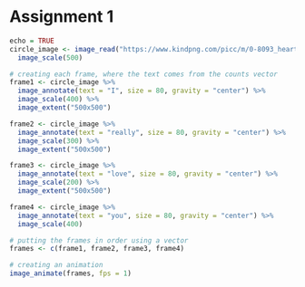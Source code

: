 # Assignment 1 

```r 
echo = TRUE
circle_image <- image_read("https://www.kindpng.com/picc/m/0-8093_heart-png-image-cute-heart-png-pink-broken.png") %>%
  image_scale(500)

# creating each frame, where the text comes from the counts vector
frame1 <- circle_image %>%
  image_annotate(text = "I", size = 80, gravity = "center") %>%
  image_scale(400) %>%
  image_extent("500x500")

frame2 <- circle_image %>%
  image_annotate(text = "really", size = 80, gravity = "center") %>%
  image_scale(300) %>%
  image_extent("500x500")

frame3 <- circle_image %>%
  image_annotate(text = "love", size = 80, gravity = "center") %>%
  image_scale(200) %>%
  image_extent("500x500")

frame4 <- circle_image %>%
  image_annotate(text = "you", size = 80, gravity = "center") %>%
  image_scale(400)

# putting the frames in order using a vector
frames <- c(frame1, frame2, frame3, frame4)

# creating an animation
image_animate(frames, fps = 1)
```

